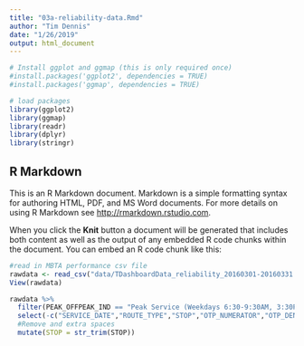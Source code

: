 ```yaml
---
title: "03a-reliability-data.Rmd"
author: "Tim Dennis"
date: "1/26/2019"
output: html_document
---
```


```r
# Install ggplot and ggmap (this is only required once)
#install.packages('ggplot2', dependencies = TRUE)
#install.packages('ggmap', dependencies = TRUE)
```

```r
# load packages
library(ggplot2)
library(ggmap)
library(readr)
library(dplyr)
library(stringr)
```

## R Markdown

This is an R Markdown document. Markdown is a simple formatting syntax for authoring HTML, PDF, and MS Word documents. For more details on using R Markdown see <http://rmarkdown.rstudio.com>.

When you click the **Knit** button a document will be generated that includes both content as well as the output of any embedded R code chunks within the document. You can embed an R code chunk like this:


```r
#read in MBTA performance csv file
rawdata <- read_csv("data/TDashboardData_reliability_20160301-20160331.csv")
View(rawdata)
```



```r
rawdata %>% 
  filter(PEAK_OFFPEAK_IND == "Peak Service (Weekdays 6:30-9:30AM, 3:30PM-6:30PM)", ROUTE_TYPE=="Green Line" ) %>% 
  select(-c("SERVICE_DATE","ROUTE_TYPE","STOP","OTP_NUMERATOR","OTP_DENOMINATOR")) %>% 
  #Remove and extra spaces
  mutate(STOP = str_trim(STOP))

```


